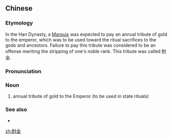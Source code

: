 ==Chinese==
{{zh-forms}}

===Etymology===
In the Han Dynasty, a [[Marquis]] was expected to pay an annual tribute of gold to the emperor, which was to be used toward the ritual sacrifices to the gods and ancestors. Failure to pay this tribute was considered to be an offense meriting the stripping of one's noble rank. This tribute was called 酎金.

===Pronunciation===
{{zh-pron
|m=zhòujīn
|c=zau6 gam1
|cat=n
}}

===Noun===
{{zh-noun}}

# {{lb|zh|archaic}} annual tribute of gold to the Emperor (to be used in state rituals)

===See also===
* {{zh-l|涿鹿亭侯}}

[[zh:酎金]]
